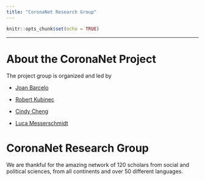 ```yaml
---
title: "CoronaNet Research Group"
---
```

```r
knitr::opts_chunk$set(echo = TRUE)
```

***
# About the CoronaNet Project {-}
The project group is organized and led by 

+ [Joan Barcelo](https://sites.google.com/view/joanbarcelo/home?authuser=1)

+ [Robert Kubinec](http://www.robertkubinec.com/#about)

+ [Cindy Cheng](http://cindyyawencheng.com/)

+ [Luca Messerschmidt ](https://lumesserschmidt.github.io/aboutme/)

# CoronaNet Research Group {-}

We are thankful for the amazing network of 120 scholars from social and political sciences, from all continents and over 50 different languages.

\begin{array}{   }
 
	Tanja\,Matheis\,&\,University\,of\,Kassel \\  
	Sobha\,Gadi\,&\,NYU\,Abu\,Dhabi \\  
	Khoa\,Tran\,&\,NYU\,Abu\,Dhabi \\  
	Museera\,Moghis\,&\,NYU\,Abu\,Dhabi \\  
	Angad\,Johar\,&\,NYU\,Abu\,Dhabi \\  
	Brian\,Chesney\,Quartey\,&\,NYU\,Abu\,Dhabi \\  
	Muhannad\,Alramlawi\,&\,NYU\,Abu\,Dhabi \\  
	Salma\,Soliman\,&\,NYU\,Abu\,Dhabi \\  
	Farah\,Sadek\,&\,NYU\,Abu\,Dhabi \\  
	Maheen\,Zahra\,&\,NYU\,Abu\,Dhabi \\  
	Katharina\,Klaunig\,&\,NYU\,Abu\,Dhabi \\  
	Milan\,Chen\,&\,HfP\,(Munich)\,\\  
	Helwan\,Felappi\,&\,Sciences\,Po\,Paris \\  
	Maximilian\,Dirks\,&\,University\,of\,Bochum, Germany \\  
	Miriam\,Witte\,&\,University\,of\,Regensburg,\,Germany \\  
	Elisa\,Seith\,&\,Officer,\,NATO \\  
	Priyanshu\,Mishra\,&\,NYU\,Abu\,Dhabi \\  
	Karina\,Lisboa\,Båsund\,&\,NYU\,Abu\,Dhabi \\  
	Adriana\,Poppe\,&\,University\,of\,Cologne \\  
	Helene Paul & TU Darmstadt / Policylead \\  
	Niklas\,Illenseer\,&\,SciencesPo\,Paris/FU\,Berlin \\  
	Frederic\,Denker\,&\,Zeppelin\,University \\  
	Sabrina\,Kirschner\,&\,UniBW \\  
	Anna\,Sophia\,Körner\,&\,SciencesPo\,Paris/FU\,Berlin \\  
	Oliver\,Weber\,&\,University\,of\,Regensburg,\,Germany \\  
	Adyan\,Hasan\,&\,NYU\,Abu\,Dhabi \\  
	Nicolas\,Göller\,&\,Zeppelin\,University \\  
	Raquel\,Karl\,&\,Zeppelin\,University \\  
	Alia\,ElKattan\,&\,NYU\,Abu\,Dhabi \\  
	Hafsa\,Ahmed\,&\,NYU\,Abu\,Dhabi \\  
	Matthew\,Cottrell\,&\,University\,of\,Cologne \\  
	Julia\,Nassl\,&\,University\,of\,Munich \\  
	Vellah\,Kedogo\,Kigwiru\,&\,Technical\,University\,of\,Munich \\  
	Emma\,Hutchinson\,&\,Sciences\,Po\,Paris \\  
	Sophia\,Tomany\,&\,Willy\,Brandt\,School\,of\,Public\,Policy \\  
	Eyza\,Hamdani\,&\,NYU\,Abu\,Dhabi \\  
	Arianna\,Schouten\,&\,Research\,Assistant \\  
	Tess\,de\,Rooij\,&\,Research\,assistant \\  
	Ongun\,Durhan\,&\,University\,of\,Amsterdam \\  
	Mirjam\,Muller\,&\,European\,Parliament \\  
	Sau\,Kan\,Chan\,&\,HfP\,(Munich) \\  
	Jack\,Kubinec\,&\,Cornell\,University \\  
	Deborah\,Agboola\,&\,New\,York\,University\,Abu\,Dhabi \\  
	Mamle\,Akosua\,Kwao\,&\,New\,York\,University\,Abu\,Dhabi \\  
	Julia\,Smakman\,&\,University\,of\,Amsterdam \\  
	Yifei\,Zhu\,&\,FU\,Berlin \\  
	Francis\,Yoon\,&\,FU\,Berlin \\  
	Ursela\,Barteczko\,&\,Fernuniversität\,Hagen \\  
	Tom\,Seiler\,&\,University\,of\,Bremen \\  
	Sana\,Moghis\,&\,Shifa\,College\,of\,Medicine \\  
	Miranda\,Tessore\,Janowski\,&\,University\,of\,Amsterdam \\  
	Barbora\,Bromová\,&\,University\,of\,Amsterdam \\  
	Lya\,Cuéllar\,&\,FU\,Berlin \\  
	Janne\,Luise\,Piper\,&\,Zeppelin\,University \\  
	Donia\,Kamel\,&\,Paris\,School\,of\,Economics \\  
	Noelle\,Kubinec\,&\,English\,teacher \\  
	Moritz\,Wiegand\,&\,European-University\,Frankfurt\,Oder \\  
	Matthew\,Hargreaves\,&\,University\,of\,Amsterdam \\  
	Antonia\,Pérez\,&\,Dual\,BA\,Program\,Sciences\,Po\,Paris/\,Columbia\,University \\  
	Samantha\,Reinard\,&\,San\,Francisco\,State\,University \\  
	DICK\,PAUL\,OUKO\,&\,SciencesPo\,Paris \\  
	Marlies\,Hofmann\,&\,University\,of\,Amsterdam \\  
	Anabella\,McElroy\,&\,Dual\,BA\,Sciences\,Po\,Paris/University\,of\,British\,Columbia \\  
	Naomi\,Weiler\,&\,London\,School\,of\,Economics\,and\,Political\,Science \\  
	Dan\,Wu\,&\,Sciences\,Po\,Paris \\  
	Cheng-Hao\,Shen\,&\,Sciences\,Po\,Paris  \\  
	Jane\,Murutu\,&\,Project\,Management\,Consultant \\  
	Henry\,Okwatch\,&\,Advocate\,of\,the\,High\,Court\,of\,Kenya \\  
	Jule\,Scholten\,&\,Ruhr-Universität\,Bochum \\  
	Carl\,Philip\,Dybwad\,&\,Sciences\,Po\,Paris \\  
	Winrose\,Njuguna\,&\,Practising\,Advocate,\,Commercial\,\&\,Corporate\,Law \\  
	Mascha\,Hotopp\,&\,Sciences\,Po\,Paris \\  
	Helwan\,Felappi\,&\,Sciences\,Po\,Paris \\  
	Cornelia\,Marie\,Dybwad\,&\,ESPOL\,Lille \\  
	Andres\,Lopez\,Schrader\,&\,NYU\,Abu\,Dhabi \\  
	Dorian\,Quelle\,&\,Zeppelin\,University \\  
	Heman\,Asibuo\,&\,Cornell\,University \\  
	Pablo\,Robles\,&\,Hochschule\,Fresenius \\  
	Veronika\,Bartáková\,&\,London\,School\,of\,Economics\,and\,Political\,Science \\  
	Melia\,Summers\,&\,new\,York\,University\,Abu\,Dhabi \\  
	Tristan\,Brömsen\,&\,Zeppelin\,University \\  
	Gabriela\,Franco\,Prieto\,&\,Sciences\,Po\,Paris \\  
	Abhyudaya\,Tyagi\,&\,NYU\,Abu\,Dhabi \\  
	Irene\,Kwon\,&\,Northwestern\,University \\  
	Mats\,Jensen\,&\,Sciences\,Po\,Paris \\  
	Eva\,Thorshaug\,&\,Sciences\,Po\,Paris \\  
	Nida\,Hasan\,&\,Dual\,BA\,Sciences\,Po\,Paris/Columbia\,Universiity \\  
	Anna\,Pustovoit\,&\,NYU\,Abu\,Dhabi \\  
	Sheila\,mukoa\,&\,An\,Advocate\,of\,the\,High\,Court\,of\,Kenya \\  
	Marius\,Deierl\,&\,LMU\,Munich \\  
	Caress\,Schenk\,&\,Nazarbayev\,University \\  
	Dan\,Downes\,&\,TUM\,Munich \\  
	Charlotte\,Vorbauer\,&\,TUM\,Munich \\  
	Felix\,Willuweit\,&\,London\,School\,of\,Economics\,and\,Political\,Science \\  
	Mara\,Förster\,&\,Sciences\,Po\,Paris \\  
	Victor\,Abuor\,&\,Kenyatta\,University \\  
	Stella\,Dold\,&\,Fernuniversität\,Hagen \\  
	Frank\,Yuxuan\,Sun\,&\,Technische\,Universität\,München \\  
	Lisa\,Köhler\,&\,Lund\,University \\  
	Joana\,Lencastre\,Morais\,&\,Technische\,Universität\,München \\  
	Rebecca\,Beigel\,&\,Stiftung\,Neue\,Verantwortung \\  
	Aarthi\,Ratnam\,&\,London\,School\,of\,Economics \\  
	Aysina\,Maria\,&\,Technische\,Universität\,München \\  
	Mehdi\,Bhouri\,&\,Technische\,Universität\,München \\  
	Nikolina\,Klatt\,&\,Fernuniversität\,Hagen \\  
	Beatrice\,Di\,Giulio\,&\,Technical\,University\,of\,Munich \\  
	Lea\,Clara\,Frömchen-Zwick\,&\,Christian-Albrechts\,Universität\,zu\,Kiel \\  
	Vida\,Han\,&\,Dual\,BA\,SciencesPo\,Paris\,/\,Columbia\,University \\  
	Jakob\,Berg\,&\,Universität\,Regensburg \\  
	Georgie\,Joy\,&\,TU\,München \\  
\end{array}


